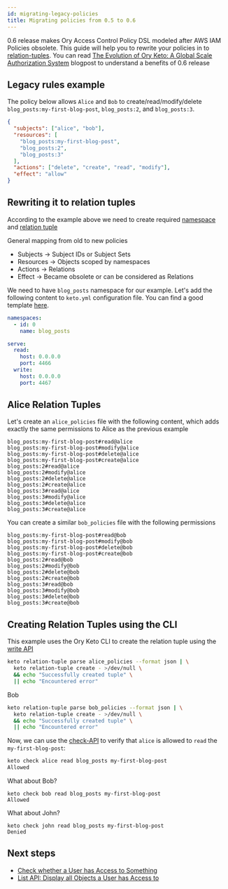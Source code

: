 ```yaml
---
id: migrating-legacy-policies
title: Migrating policies from 0.5 to 0.6
---
```


0.6 release makes Ory Access Control Policy DSL modeled after AWS IAM Policies
obsolete. This guide will help you to rewrite your policies in to
[relation-tuples](https://www.ory.sh/docs/keto/concepts/relation-tuples). You
can read
[The Evolution of Ory Keto: A Global Scale Authorization System](https://www.ory.sh/keto-zanzibar-evolution/)
blogpost to understand a benefits of 0.6 release

## Legacy rules example

The policy below allows `Alice` and `Bob` to create/read/modify/delete
`blog_posts:my-first-blog-post`, `blog_posts:2`, and `blog_posts:3`.

```json
{
  "subjects": ["alice", "bob"],
  "resources": [
    "blog_posts:my-first-blog-post",
    "blog_posts:2",
    "blog_posts:3"
  ],
  "actions": ["delete", "create", "read", "modify"],
  "effect": "allow"
}
```

## Rewriting it to relation tuples

According to the example above we need to create required
[namespace](https://www.ory.sh/docs/keto/concepts/namespaces) and
[relation tuple](https://www.ory.sh/docs/keto/concepts/relation-tuples)

General mapping from old to new policies

- Subjects -> Subject IDs or Subject Sets
- Resources -> Objects scoped by namespaces
- Actions -> Relations
- Effect -> Became obsolete or can be considered as Relations

We need to have `blog_posts` namespace for our example. Let's add the following
content to `keto.yml` configuration file. You can find a good template
[here](https://www.ory.sh/docs/keto/reference/configuration).

```yaml
namespaces:
  - id: 0
    name: blog_posts

serve:
  read:
    host: 0.0.0.0
    port: 4466
  write:
    host: 0.0.0.0
    port: 4467
```

## Alice Relation Tuples

Let's create an `alice_policies` file with the following content, which adds
exactly the same permissions to Alice as the previous example

```
blog_posts:my-first-blog-post#read@alice
blog_posts:my-first-blog-post#modify@alice
blog_posts:my-first-blog-post#delete@alice
blog_posts:my-first-blog-post#create@alice
blog_posts:2#read@alice
blog_posts:2#modify@alice
blog_posts:2#delete@alice
blog_posts:2#create@alice
blog_posts:3#read@alice
blog_posts:3#modify@alice
blog_posts:3#delete@alice
blog_posts:3#create@alice
```

You can create a similar `bob_policies` file with the following permissions

```
blog_posts:my-first-blog-post#read@bob
blog_posts:my-first-blog-post#modify@bob
blog_posts:my-first-blog-post#delete@bob
blog_posts:my-first-blog-post#create@bob
blog_posts:2#read@bob
blog_posts:2#modify@bob
blog_posts:2#delete@bob
blog_posts:2#create@bob
blog_posts:3#read@bob
blog_posts:3#modify@bob
blog_posts:3#delete@bob
blog_posts:3#create@bob
```

## Creating Relation Tuples using the CLI

This example uses the Ory Keto CLI to create the relation tuple using the
[write API](../concepts/api-overview#write-apis)

```bash
keto relation-tuple parse alice_policies --format json | \
  keto relation-tuple create - >/dev/null \
  && echo "Successfully created tuple" \
  || echo "Encountered error"
```

Bob

```bash
keto relation-tuple parse bob_policies --format json | \
  keto relation-tuple create - >/dev/null \
  && echo "Successfully created tuple" \
  || echo "Encountered error"
```

Now, we can use the
[check-API](https://www.ory.sh/docs/keto/guides/simple-access-check-guide) to
verify that `alice` is allowed to `read` the `my-first-blog-post`:

```sh
keto check alice read blog_posts my-first-blog-post
Allowed
```

What about Bob?

```
keto check bob read blog_posts my-first-blog-post
Allowed
```

What about John?

```
keto check john read blog_posts my-first-blog-post
Denied
```

## Next steps

- [Check whether a User has Access to Something](https://www.ory.sh/docs/keto/guides/simple-access-check-guide)
- [List API: Display all Objects a User has Access to](https://www.ory.sh/docs/keto/guides/list-api-display-objects)
